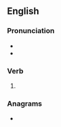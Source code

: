 ==English==

===Pronunciation===
* {{IPA|/ˈɑʊtdon/|lang=en}}
* {{rhymes|ʌn|lang=en}}

===Verb===
{{head|en|past participle}}

# {{past participle of|outdo|lang=en|nocat=1}}

===Anagrams===
* {{anagrams|en|done out|duotone}}